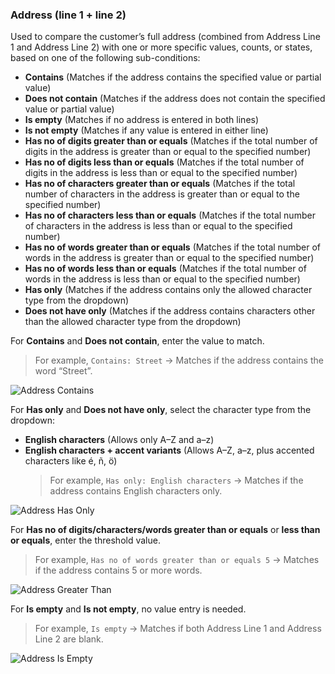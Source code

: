 ### Address (line 1 + line 2)

Used to compare the customer’s full address (combined from Address Line 1 and Address Line 2) with one or more specific values, counts, or states, based on one of the following sub-conditions:

- **Contains** (Matches if the address contains the specified value or partial value)
- **Does not contain** (Matches if the address does not contain the specified value or partial value)
- **Is empty** (Matches if no address is entered in both lines)
- **Is not empty** (Matches if any value is entered in either line)
- **Has no of digits greater than or equals** (Matches if the total number of digits in the address is greater than or equal to the specified number)
- **Has no of digits less than or equals** (Matches if the total number of digits in the address is less than or equal to the specified number)
- **Has no of characters greater than or equals** (Matches if the total number of characters in the address is greater than or equal to the specified number)
- **Has no of characters less than or equals** (Matches if the total number of characters in the address is less than or equal to the specified number)
- **Has no of words greater than or equals** (Matches if the total number of words in the address is greater than or equal to the specified number)
- **Has no of words less than or equals** (Matches if the total number of words in the address is less than or equal to the specified number)
- **Has only** (Matches if the address contains only the allowed character type from the dropdown)
- **Does not have only** (Matches if the address contains characters other than the allowed character type from the dropdown)

For **Contains** and **Does not contain**, enter the value to match.

> For example, `Contains: Street` → Matches if the address contains the word “Street”.

<img
  src="/images/essentials/condition-sets/address-contains.webp"
  alt="Address Contains"
/>

For **Has only** and **Does not have only**, select the character type from the dropdown:

- **English characters** (Allows only A–Z and a–z)
- **English characters + accent variants** (Allows A–Z, a–z, plus accented characters like é, ñ, ö)
  > For example, `Has only: English characters` → Matches if the address contains English characters only.

<img
  src="/images/essentials/condition-sets/address-has-only.webp"
  alt="Address Has Only"
/>

For **Has no of digits/characters/words greater than or equals** or **less than or equals**, enter the threshold value.

> For example, `Has no of words greater than or equals 5` → Matches if the address contains 5 or more words.

<img
  src="/images/essentials/condition-sets/address-greater-than.webp"
  alt="Address Greater Than"
/>

For **Is empty** and **Is not empty**, no value entry is needed.

> For example, `Is empty` → Matches if both Address Line 1 and Address Line 2 are blank.

<img
  src="/images/essentials/condition-sets/address-is-empty.webp"
  alt="Address Is Empty"
/>